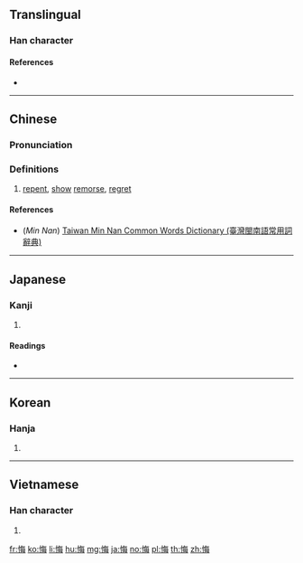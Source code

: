 ==Translingual==

===Han character===
{{Han char|rn=61|rad=心|as=07|sn=10|four=98055|canj=POWY|ids=⿰忄每}}

====References====
* {{Han ref|kx=0387.170|dkj=10617|dj=0719.280|hdz=42305.130|uh=6094|ud=24724|bh=AEAC|bd=44716}}

----

==Chinese==
{{zh-forms}}

===Pronunciation===
{{zh-pron
|m=huǐ
|c=fui3
|mn=huí/hóe
|mn_note=huí - vernacular, hóe - literary
|cat=
}}

===Definitions===
# [[repent]], [[show]] [[remorse]], [[regret]]

====References====
* (''Min Nan'') [http://twblg.dict.edu.tw/holodict_new/index.html Taiwan Min Nan Common Words Dictionary (臺灣閩南語常用詞辭典)]

----

==Japanese==

===Kanji===
{{ja-kanji|grade=c|rs=心07}}

# {{defn|lang=ja|sort=心07}}

====Readings====
* {{ja-readings|on=[[かい]] (kai)|kun=[[くいる]] (kuiru), [[くやむ]] (kuyamu)}}

----

==Korean==

===Hanja===
{{ko-hanja|hangeul=회|eumhun=|rv=hoe|mr=hoe|y=hoy}}

# {{defn|lang=ko|sort=心07}}

----

==Vietnamese==

===Han character===
{{vi-hantu|[[hối]], [[húi]], [[mủi]]|rs=心07}}

# {{defn|lang=vi|sort=心07}}

[[fr:悔]]
[[ko:悔]]
[[li:悔]]
[[hu:悔]]
[[mg:悔]]
[[ja:悔]]
[[no:悔]]
[[pl:悔]]
[[th:悔]]
[[zh:悔]]